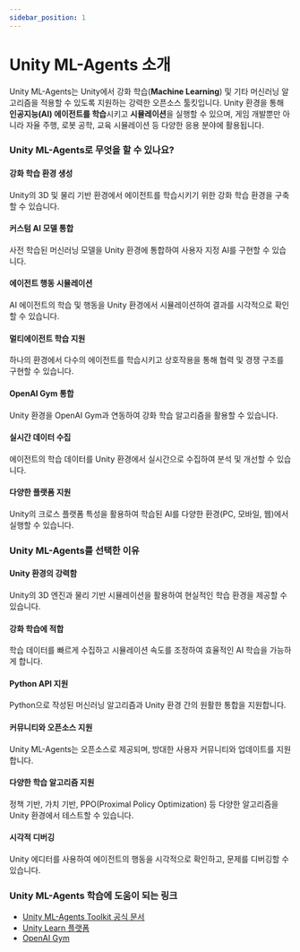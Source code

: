 ```yaml
---
sidebar_position: 1
---
```


# Unity ML-Agents 소개

Unity ML-Agents는 Unity에서 강화 학습(**Machine Learning**) 및 기타 머신러닝 알고리즘을 적용할 수 있도록 지원하는 강력한 오픈소스 툴킷입니다. Unity 환경을 통해 **인공지능(AI) 에이전트를 학습**시키고 **시뮬레이션**을 실행할 수 있으며, 게임 개발뿐만 아니라 자율 주행, 로봇 공학, 교육 시뮬레이션 등 다양한 응용 분야에 활용됩니다.

### Unity ML-Agents로 무엇을 할 수 있나요?

#### 강화 학습 환경 생성

Unity의 3D 및 물리 기반 환경에서 에이전트를 학습시키기 위한 강화 학습 환경을 구축할 수 있습니다.

#### 커스텀 AI 모델 통합

사전 학습된 머신러닝 모델을 Unity 환경에 통합하여 사용자 지정 AI를 구현할 수 있습니다.

#### 에이전트 행동 시뮬레이션

AI 에이전트의 학습 및 행동을 Unity 환경에서 시뮬레이션하여 결과를 시각적으로 확인할 수 있습니다.

#### 멀티에이전트 학습 지원

하나의 환경에서 다수의 에이전트를 학습시키고 상호작용을 통해 협력 및 경쟁 구조를 구현할 수 있습니다.

#### OpenAI Gym 통합

Unity 환경을 OpenAI Gym과 연동하여 강화 학습 알고리즘을 활용할 수 있습니다.

#### 실시간 데이터 수집

에이전트의 학습 데이터를 Unity 환경에서 실시간으로 수집하여 분석 및 개선할 수 있습니다.

#### 다양한 플랫폼 지원

Unity의 크로스 플랫폼 특성을 활용하여 학습된 AI를 다양한 환경(PC, 모바일, 웹)에서 실행할 수 있습니다.

### Unity ML-Agents를 선택한 이유

#### Unity 환경의 강력함

Unity의 3D 엔진과 물리 기반 시뮬레이션을 활용하여 현실적인 학습 환경을 제공할 수 있습니다.

#### 강화 학습에 적합

학습 데이터를 빠르게 수집하고 시뮬레이션 속도를 조정하여 효율적인 AI 학습을 가능하게 합니다.

#### Python API 지원

Python으로 작성된 머신러닝 알고리즘과 Unity 환경 간의 원활한 통합을 지원합니다.

#### 커뮤니티와 오픈소스 지원

Unity ML-Agents는 오픈소스로 제공되며, 방대한 사용자 커뮤니티와 업데이트를 지원합니다.

#### 다양한 학습 알고리즘 지원

정책 기반, 가치 기반, PPO(Proximal Policy Optimization) 등 다양한 알고리즘을 Unity 환경에서 테스트할 수 있습니다.

#### 시각적 디버깅

Unity 에디터를 사용하여 에이전트의 행동을 시각적으로 확인하고, 문제를 디버깅할 수 있습니다.

### Unity ML-Agents 학습에 도움이 되는 링크

- [Unity ML-Agents Toolkit 공식 문서](https://github.com/Unity-Technologies/ml-agents)
- [Unity Learn 플랫폼](https://learn.unity.com/)
- [OpenAI Gym](https://gym.openai.com/)

